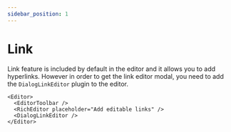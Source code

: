 ```yaml
---
sidebar_position: 1
---
```

# Link

Link feature is included by default in the editor and it allows you to add hyperlinks. However in order to get the link editor modal, you need to add the `DialogLinkEditor` plugin to the editor.

```tsx live
<Editor>
  <EditorToolbar />
  <RichEditor placeholder="Add editable links" />
  <DialogLinkEditor />
</Editor>
```